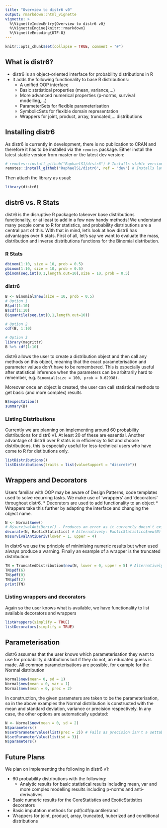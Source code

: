 ```yaml
---
title: "Overview to distr6 v0"
output: rmarkdown::html_vignette
vignette: >
  %\VignetteIndexEntry{Overview to distr6 v0}
  %\VignetteEngine{knitr::rmarkdown}
  %\VignetteEncoding{UTF-8}
---
```


```r
knitr::opts_chunk$set(collapse = TRUE, comment = "#")
```

## What is distr6?

* distr6 is an object-oriented interface for probability distributions in R
* It adds the following functionality to base R distributions:
  * A unified OOP interface
  * Basic statistical properties (mean, variance,...)
  * More advanced numerical properties (p-norms, survival modelling,...)
  * ParameterSets for flexible parameterisation
  * SymbolicSets for flexible domain representation
  * Wrappers for joint, product, array, truncated,... distributions

## Installing distr6

As distr6 is currently in development, there is no publication to CRAN and therefore it has to be installed via the `remotes` package. Either install the latest stable version from master or the latest dev version:

```r
# remotes::install_github("RaphaelS1/distr6") # Installs stable version from master
remotes::install_github("RaphaelS1/distr6", ref = "dev") # Installs latest dev version
```

Then attach the library as usual:

```r
library(distr6)
```

## distr6 vs. R Stats

distr6 is the disruptive R packageto takeover base distributions functionality, or at least to add in a few new handy methods! We understand many people come to R for statistics, and probability distributions are a central part of this. With that in mind, let's look at how distr6 has advantages over R stats. First of all, let's say we want to evaluate the mass, distribution and inverse distributions functions for the Binomial distribution.

### R Stats
```r
dbinom(1:10, size = 10, prob = 0.5)
pbinom(1:10, size = 10, prob = 0.5)
qbinom(seq.int(0,1,length.out=10),size = 10, prob = 0.5)
```

### distr6
```r
B <- Binomial$new(size = 10, prob = 0.5)
# Option 1
B$pdf(1:10)
B$cdf(1:10)
B$quantile(seq.int(0,1,length.out=10))

# Option 2
cdf(B, 1:10)

# Option 3
library(magrittr)
B %>% cdf(1:10)
```

distr6 allows the user to create a distribution object and then call any methods on this object, meaning that the exact parameterisation and parameter values don't have to be remembered. This is especially useful after statistical inference when the parameters can be arbitrarily hard to remember, e.g. `Binomial(size = 100, prob = 0.62938)`.

Moreover once an object is created, the user can call statistical methods to get basic (and more complex) results
```r
B$expectation()
summary(B)
```

### Listing Distributions

Currently we are planning on implementing around 60 probability distributions for distr6 v1. At least 20 of these are essential. Another advantage of distr6 over R stats is in efficiency to list and choose distributions, this is especially useful for less-technical users who have come to R for distibutions only.

```r
listDistributions()
listDistributions(traits = list(valueSupport = "discrete"))
```

## Wrappers and Decorators

Users familiar with OOP may be aware of Design Patterns, code templates used to solve recurring tasks. We make use of 'wrappers' and 'decorators' throughout distr6.
* Decorators are used to add functionality to an object
* Wrappers take this further by adapting the interface and changing the object name.

```r
N <- Normal$new()
# N$survivalAntiDeriv() - Produces an error as it currently doesn't exist as a method
decorate(N, ExoticStatistics) # Alternatively: ExoticStatistics$new(N)
N$survivalAntiDeriv(lower = 1, upper = 4)
```

In distr6 we use the principle of minimising numeric results but when used always produce a warning. Finally an example of a wrapper is the truncated distribution:

```r
TN = TruncatedDistribution$new(N, lower = 0, upper = 5) # Alternatively: truncate(N, lower = 0, upper = 5)
TN$pdf(6)
TN$pdf(0)
TN$pdf(2)
print(TN)
```

### Listing wrappers and decorators
Again so the user knows what is available, we have functionality to list available decorators and wrappers

```r
listWrappers(simplify = TRUE)
listDecorators(simplify = TRUE)
```

## Parameterisation
distr6 assumes that the user knows which parameterisation they want to use for probability distributions but if they do not, an educated guess is made. All common parameterisations are possible, for example for the Normal distribution

```r
Normal$new(mean= 0, sd = 1)
Normal$new(mean = 0, var = 1)
Normal$new(mean = 0, prec = 2)
```

In construction, the given parameters are taken to be the parameterisation, so in the above examples the Normal distribution is constructed with the mean and standard deviation, variance or precision respectively. In any case, the other options are automatically updated:
```r
N <- Normal$new(mean = 0, sd = 2)
N$parameters()
N$setParameterValue(list(prec = 2)) # Fails as precision isn't a settable parameter
N$setParameterValue(list(sd = 3))
N$parameters()
```

## Future Plans

We plan on implementing the following in distr6 v1:

* 60 probability distributions with the following:
  * Analytic results for basic statistical results including mean, var and more complex modelling results including p-norms and anti-derivatives
* Basic numeric results for the CoreStatistics and ExoticStatistics decorators
* Basic imputation methods for pdf/cdf/quantile/rand
* Wrappers for joint, product, array, truncated, huberized and conditional distributions
